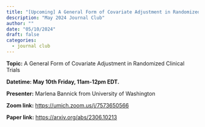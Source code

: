 ```yaml
---
title: "[Upcoming] A General Form of Covariate Adjustment in Randomized Clinical Trials"
description: "May 2024 Journal Club"
author: ""
date: "05/10/2024"
draft: false
categories:
  - journal club
---
```


**Topic:** A General Form of Covariate Adjustment in Randomized Clinical Trials 

**Datetime: May 10th Friday, 11am-12pm EDT.**

**Presenter:** Marlena Bannick from University of Washington

**Zoom link:** <https://umich.zoom.us/j/7573650566>

**Paper link:** <https://arxiv.org/abs/2306.10213>

```{=html}
<script src="https://giscus.app/client.js"
        data-repo="carswg/carswg.github.io"
        data-repo-id="R_kgDOLX8xOg"
        data-category="General"
        data-category-id="DIC_kwDOLX8xOs4CeZQB"
        data-mapping="title"
        data-strict="1"
        data-reactions-enabled="1"
        data-emit-metadata="0"
        data-input-position="bottom"
        data-theme="light_high_contrast"
        data-lang="en"
        crossorigin="anonymous"
        async>
</script>
```
